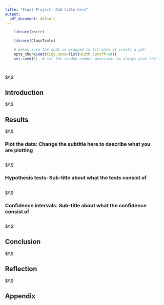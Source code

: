 ```yaml
---
title: "Final Project: Add title here"
output:
  pdf_document: default
---
```





<!--  

This is a template for creating your final project write-up. It lays out the sections that should be in your write-up and describes a little about these sections. Overall your write-up should be between 5-10 pages long and should contain:

    1) Introduction: 
      - what question you are addressing
      - why is the question important 
      - where did you get the data from 
    
    2) Plots of the data
      - one or more plots
    
    3) Hypothesis tests: 
      - go through all 5 steps of a randomization test. 
      - also run a parametric test
    
    4) Confidence intervals: 
      - calculated using the bootstrap
      - also use a parametric method. 
    
    5) Conclusions: 
      - what did you find
      - future directions
      - anything else you want to discuss
    
    6) Reflection: 
      - what went well
      - what did you struggle with
      - what analyses did you do that you are not including
      - anything else you want to mention about the learning process, etc.

    7) Appendix (optional): 
      - if there is additional code you would like to include (in order to ensure your project is less than 10 pages) you can create an appendix that has this code. 
      - having this section is not necessary however


Make sure that your write-up looks good! Using additional R Markdown features can help with this, and so some useful websites are:

1)  https://www.rstudio.com/wp-content/uploads/2015/03/rmarkdown-reference.pdf
2)  https://www.rstudio.com/wp-content/uploads/2015/02/rmarkdown-cheatsheet.pdf


--> 






<!-- There are some options that will make your document look better  -->
```r
    
    library(knitr)

    library(ClassTools)

    # makes sure the code is wrapped to fit when it creats a pdf
    opts_chunk$set(tidy.opts=list(width.cutoff=60))   
    set.seed(1)  # set the random number generator to always give the same sequence of random numbers
    
    
```







$\\$









## Introduction 


<!--  

Write ~1-3 paragraphs describing:

1) What problem you are addressing and why the problem you are addressing is interesting

2) Where you got the data from, including a link to the website where you got the data if applicable 

3) What other analyses have already been done with the data and possibly links to other analyses 

--> 





   
$\\$   
   
    




## Results




$\\$
    




### Plot the data: Change the subtitle here to describe what you are plotting


<!--  

Create one or more plots of your data. Describe the plot(s), what they show, and why they are of interest to your question. Include the code to create these plots in the R chunk below. You can also discuss the plots after the code section. 

--> 




```r




```




<!--  

Possible additional discussion of the plots here. 

--> 








$\\$    
    







    

### Hypothesis tests: Sub-title about what the tests consist of

<!--  

Run through a hypothesis tests on your data using computational resampling methods, as well as parametric methods. For the resampling methods, please be sure to complete all 5 steps of the 5 step procedure discussed in class, and include your code in the R chunk below. For the parametric test, make sure that you get the same result (i.e., a similar p-value) or if you don't, explain why you think these types of tests differ.

--> 




```r




```


<!--  

Possible additional discussion of the 5-step procedure and hypothesis tests here. 

--> 








$\\$      
    
    
    
    
    
    
    
    

### Confidence intervals: Sub-title about what the confidence consist of

<!--  

Calculate a confidence interval using the bootstrap and parametric methods. Interpret what the confidence interval is telling you about your question of interest, and include your code in the R chunk below. 

--> 



```r




```


<!--  

Possible additional discussion of the confidence intervals here. 

--> 









$\\$


    
    
    
    
    
    


## Conclusion 

<!--  

1-3 paragraphs summarizing what you found, how the findings address your question of interest and possible future directions. 

-->










$\\$







## Reflection  



<!--  


Write 1-3 paragraphs describing what went well with this project and what was more difficult. Also describe any additional things you tried that you did not end up including in this write-up, and approximately how much time you spend working the project. 

Finally, please go to Canvas and answer a few questions related to how this project went: https://yale.instructure.com/courses/55573/quizzes/23898



-->





$\\$





## Appendix


<!--  


You can include additional code here if you could not fit it into the body of the document. Make sure your code is well commmented and easy read.


-->

